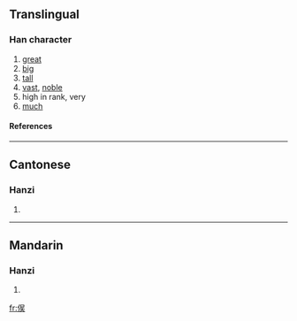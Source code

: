 ==Translingual==
===Han character===
{{Han char|rad=人|as=08|sn=10|four=|canj=人口人大 (OROK)}}
# [[great]]
# [[big]]
# [[tall]]
# [[vast]], [[noble]]
# high in rank, very
# [[much]]
====References====
{{Han ref|kx=0109.171|uh=3468|ud=13416}}

----
==Cantonese==
===Hanzi===
{{yue-hanzi|jyut=|y=jyu5}}
# {{defn|Cantonese}}

----
==Mandarin==
===Hanzi===
{{cmn-hanzi|pin=[[yǔ]] (yu3)|wg=yü<sup>3</sup>}}
# {{defn|Mandarin}}

[[fr:㑨]]